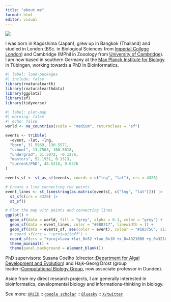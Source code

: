 ```yaml
---
title: "about me"
format: html
editor: visual
---
```


![](https://github.com/LotharukpongJS/LotharukpongJS.github.io/blob/main/images/aboutme.png?raw=true)

I was born in Kagoshima (Japan), grew up in Bangkok (Thailand) and studied in London (BSc. in Biological Sciences from [Imperial College London](https://www.imperial.ac.uk/)) and Cambridge (MPhil in Zooology from [University of Cambridge](https://www.cam.ac.uk/)). I am now based in southern Germany at the [Max Planck Institute for Biology](https://www.bio.mpg.de/) in Tübingen, working towards a PhD in Bioinformatics.

```r
#| label: load-packages
#| include: false
library(rnaturalearth)
library(rnaturalearthdata)
library(ggplot2)
library(sf)
library(tidyverse)
```

```r
#| label: plot-map
#| warning: false
#| echo: false
world <- ne_countries(scale = "medium", returnclass = "sf")

events <- tribble(
  ~event, ~lat, ~lng,
  "born", 31.5969, 130.5571,
  "school", 13.7563, 100.5018,
  "undergrad", 51.5072, -0.1276,
  "masters", 52.1951, 0.1313,
  "current/PhD", 48.5216, 9.0576
)

events_sf <- st_as_sf(events, coords = c("lng", "lat"), crs = 4326)

# Create a line connecting the points
event_lines <- st_linestring(as.matrix(events[, c("lng", "lat")])) |>
  st_sfc(crs = 4326) |>
  st_sf()

# Plot the map with points and connecting lines
ggplot() +
  geom_sf(data = world, fill = "grey", alpha = 0.1, color = "grey") +  # World map
  geom_sf(data = event_lines, color = "#EB8317", linewidth = 1) +       # Line connecting events
  geom_sf(data = events_sf, aes(color = event), colour = "#10375C", size = 3) +     # Points for events
  # coord_sf(crs = "+proj=aitoff") +
  coord_sf(crs = "+proj=laea +lat_0=52 +lon_0=10 +x_0=4321000 +y_0=3210000 +ellps=GRS80 +units=m +no_defs ") +
  theme_minimal() +
  theme(panel.background = element_blank())
```

PhD supervisors: Susana Coelho (director::[Department for Algal Development and Evolution](https://www.bio.mpg.de/48867/algal-development-and-evolution-s)) and Hajk-Georg Drost (group leader::[Computational Biology Group](https://drostlab.com/), now associate professor in Dundee).

Aside from my direct research projects, I am generally interested in bioinformatics, developmental biology and informations-thinking in biology.

See more: [`ORCID`](https://orcid.org/0000-0002-3475-0980) :: [`google scholar`](https://scholar.google.com/citations?user=2HiLuNEAAAAJ&hl) :: [`Bluesky`](https://bsky.app/profile/sodail.bsky.social) :: [`X/twitter`](https://twitter.com/SodaiL)
